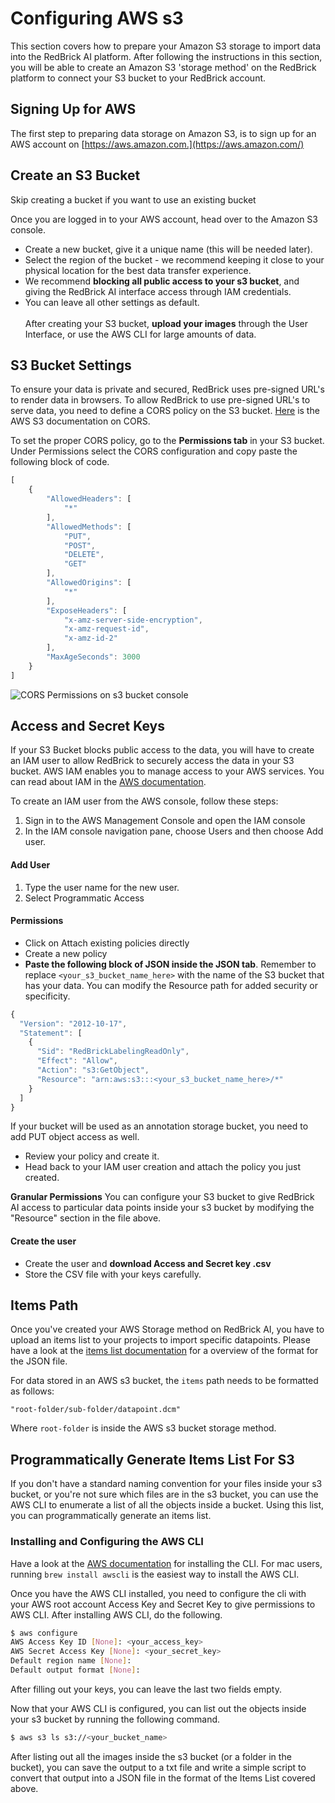 # Configuring AWS s3

This section covers how to prepare your Amazon S3 storage to import data into the RedBrick AI platform. After following the instructions in this section, you will be able to create an Amazon S3 'storage method' on the RedBrick platform to connect your S3 bucket to your RedBrick account.

## Signing Up for AWS <a href="#signing-up-for-aws" id="signing-up-for-aws"></a>

The first step to preparing data storage on Amazon S3, is to sign up for an AWS account on [https://aws.amazon.com.](https://aws.amazon.com/)

## Create an S3 Bucket <a href="#create-an-s3-bucket" id="create-an-s3-bucket"></a>

Skip creating a bucket if you want to use an existing bucket

Once you are logged in to your AWS account, head over to the Amazon S3 console.&#x20;

* Create a new bucket, give it a unique name (this will be needed later).
* Select the region of the bucket - we recommend keeping it close to your physical location for the best data transfer experience.
* We recommend **blocking all public access to your s3 bucket**, and giving the RedBrick AI interface access through IAM credentials. &#x20;
* You can leave all other settings as default. \
  \
  After creating your S3 bucket, **upload your images** through the User Interface, or use the AWS CLI for large amounts of data.

## S3 Bucket Settings <a href="#s3-bucket-settings" id="s3-bucket-settings"></a>

To ensure your data is private and secured, RedBrick uses pre-signed URL's to render data in browsers. To allow RedBrick to use pre-signed URL's to serve data, you need to define a CORS policy on the S3 bucket. [Here](https://docs.aws.amazon.com/AmazonS3/latest/dev/cors.html) is the AWS S3 documentation on CORS.

To set the proper CORS policy, go to the **Permissions tab** in your S3 bucket. Under Permissions select the CORS configuration and copy paste the following block of code.

```javascript
[
    {
        "AllowedHeaders": [
            "*"
        ],
        "AllowedMethods": [
            "PUT",
            "POST",
            "DELETE",
            "GET"
        ],
        "AllowedOrigins": [
            "*"
        ],
        "ExposeHeaders": [
            "x-amz-server-side-encryption",
            "x-amz-request-id",
            "x-amz-id-2"
        ],
        "MaxAgeSeconds": 3000
    }
]
```

![CORS Permissions on s3 bucket console](<../../.gitbook/assets/Screen Shot 2022-02-23 at 2.43.03 PM.png>)

## Access and Secret Keys <a href="#access-and-secret-keys" id="access-and-secret-keys"></a>

If your S3 Bucket blocks public access to the data, you will have to create an IAM user to allow RedBrick to securely access the data in your S3 bucket. AWS IAM enables you to manage access to your AWS services. You can read about IAM in the [AWS documentation](https://docs.aws.amazon.com/IAM/latest/UserGuide/id\_users.html).

To create an IAM user from the AWS console, follow these steps:

1. Sign in to the AWS Management Console and open the IAM console
2. In the IAM console navigation pane, choose Users and then choose Add user.

#### Add User

1. Type the user name for the new user.
2. Select Programmatic Access

#### Permissions

* Click on Attach existing policies directly
* Create a new policy
* **Paste the following block of JSON inside the JSON tab**. Remember to replace `<your_s3_bucket_name_here>` with the name of the S3 bucket that has your data. You can modify the Resource path for added security or specificity.

```javascript
{
  "Version": "2012-10-17",
  "Statement": [
    {
      "Sid": "RedBrickLabelingReadOnly",
      "Effect": "Allow",
      "Action": "s3:GetObject",
      "Resource": "arn:aws:s3:::<your_s3_bucket_name_here>/*"
    }
  ]
}
```

If your bucket will be used as an annotation storage bucket, you need to add PUT object access as well.&#x20;

* Review your policy and create it.
* Head back to your IAM user creation and attach the policy you just created.

**Granular Permissions**
You can configure your S3 bucket to give RedBrick AI access to particular data points inside your s3 bucket by modifying the "Resource" section in the file above.&#x20;

#### Create the user

* Create the user and **download Access and Secret key .csv**
* Store the CSV file with your keys carefully.

## Items Path

Once you've created your AWS Storage method on RedBrick AI, you have to upload an items list to your projects to import specific datapoints. Please have a look at the [items list documentation](../import-cloud-data/creating-an-items-list.md) for a overview of the format for the JSON file.&#x20;

For data stored in an AWS s3 bucket, the `items` path needs to be formatted as follows:&#x20;

```json5
"root-folder/sub-folder/datapoint.dcm"
```

Where `root-folder` is inside the AWS s3 bucket storage method.

## Programmatically Generate Items List For S3

If you don't have a standard naming convention for your files inside your s3 bucket, or you're not sure which files are in the s3 bucket, you can use the AWS CLI to enumerate a list of all the objects inside a bucket. Using this list, you can programmatically generate an items list.

### Installing and Configuring the AWS CLI <a href="#installing-and-configuring-the-aws-cli" id="installing-and-configuring-the-aws-cli"></a>

Have a look at the [AWS documentation](https://docs.aws.amazon.com/cli/latest/userguide/install-cliv2.html) for installing the CLI. For mac users, running `brew install awscli` is the easiest way to install the AWS CLI.

Once you have the AWS CLI installed, you need to configure the cli with your AWS root account Access Key and Secret Key to give permissions to AWS CLI. After installing AWS CLI, do the following.

```bash
$ aws configure
AWS Access Key ID [None]: <your_access_key>
AWS Secret Access Key [None]: <your_secret_key>
Default region name [None]:
Default output format [None]:
```

After filling out your keys, you can leave the last two fields empty.

Now that your AWS CLI is configured, you can list out the objects inside your s3 bucket by running the following command.

```bash
$ aws s3 ls s3://<your_bucket_name>
```

After listing out all the images inside the s3 bucket (or a folder in the bucket), you can save the output to a txt file and write a simple script to convert that output into a JSON file in the format of the Items List covered above.

